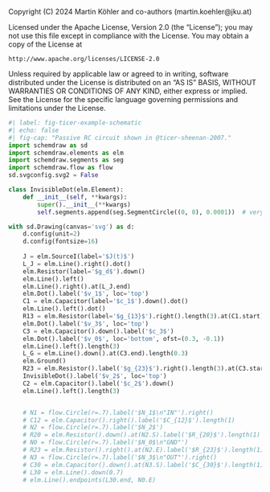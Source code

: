 ::: {.content-hidden}
Copyright (C) 2024 Martin Köhler and co-authors (martin.koehler@jku.at)

Licensed under the Apache License, Version 2.0 (the "License");
you may not use this file except in compliance with the License.
You may obtain a copy of the License at

    http://www.apache.org/licenses/LICENSE-2.0

Unless required by applicable law or agreed to in writing, software
distributed under the License is distributed on an "AS IS" BASIS,
WITHOUT WARRANTIES OR CONDITIONS OF ANY KIND, either express or implied.
See the License for the specific language governing permissions and
limitations under the License.
:::

```python
#| label: fig-ticer-example-schematic
#| echo: false
#| fig-cap: "Passive RC circuit shown in @ticer-sheenan-2007."
import schemdraw as sd
import schemdraw.elements as elm
import schemdraw.segments as seg
import schemdraw.flow as flow
sd.svgconfig.svg2 = False

class InvisibleDot(elm.Element):
    def __init__(self, **kwargs):
        super().__init__(**kwargs)
        self.segments.append(seg.SegmentCircle((0, 0), 0.0001))  # very small radius

with sd.Drawing(canvas='svg') as d:
    d.config(unit=2)
    d.config(fontsize=16)
    
    J = elm.SourceI(label='$J(t)$')
    L_J = elm.Line().right().dot()
    elm.Resistor(label='$g_d$').down()
    elm.Line().left()
    elm.Line().right().at(L_J.end)
    elm.Dot().label('$v_1$', loc='top')
    C1 = elm.Capacitor(label='$c_1$').down().dot()
    elm.Line().left().dot()
    R13 = elm.Resistor(label='$g_{13}$').right().length(3).at(C1.start)
    elm.Dot().label('$v_3$', loc='top')
    C3 = elm.Capacitor().down().label('$c_3$')
    elm.Dot().label('$v_0$', loc='bottom', ofst=(0.3, -0.1))
    elm.Line().left().length(3)
    L_G = elm.Line().down().at(C3.end).length(0.3)
    elm.Ground()
    R23 = elm.Resistor().label('$g_{23}$').right().length(3).at(C3.start)
    InvisibleDot().label('$v_2$', loc='top')
    C2 = elm.Capacitor().label('$c_2$').down()
    elm.Line().left().length(3)


    # N1 = flow.Circle(r=.7).label('$N_1$\n"IN"').right()
    # C12 = elm.Capacitor().right().label('$C_{12}$').length(1)
    # N2 = flow.Circle(r=.7).label('$N_2$')
    # R20 = elm.Resistor().down().at(N2.S).label('$R_{20}$').length(1)
    # N0 = flow.Circle(r=.7).label('$N_0$\n"GND"')
    # R23 = elm.Resistor().right().at(N2.E).label('$R_{23}$').length(1)
    # N3 = flow.Circle(r=.7).label('$N_3$\n"OUT"').right()
    # C30 = elm.Capacitor().down().at(N3.S).label('$C_{30}$').length(1)
    # L30 = elm.Line().down(0.7)
    # elm.Line().endpoints(L30.end, N0.E)
```
